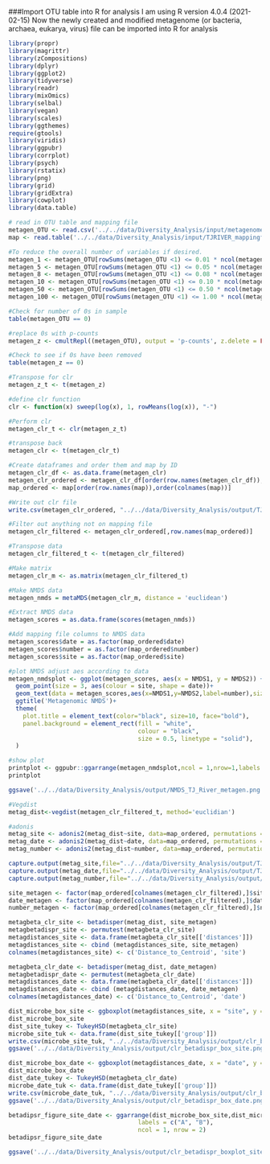 ###Import OTU table into R for analysis
I am using R version 4.0.4 (2021-02-15)
Now the newly created and modified metagenome (or bacteria, archaea, eukarya, virus) file can be imported into R for analysis 
```r
library(propr)
library(magrittr)
library(zCompositions)
library(dplyr)
library(ggplot2)
library(tidyverse) 
library(readr)
library(mixOmics)
library(selbal)
library(vegan)
library(scales)
library(ggthemes)
require(gtools)
library(viridis)
library(ggpubr)
library(corrplot)
library(psych)
library(rstatix)
library(png)
library(grid)
library(gridExtra)
library(cowplot)
library(data.table)
```
```r
# read in OTU table and mapping file
metagen_OTU <- read.csv('../../data/Diversity_Analysis/input/metagenomemodified.csv',sep=',',row.names = 1,header = 1,check.names=FALSE)
map <- read.table('../../data/Diversity_Analysis/input/TJRIVER_mappingfile.txt',sep='\t',header =1,row.names = 1)
```
```r
#To reduce the overall number of variables if desired.
metagen_1 <- metagen_OTU[rowSums(metagen_OTU <1) <= 0.01 * ncol(metagen_OTU), ]
metagen_5 <- metagen_OTU[rowSums(metagen_OTU <1) <= 0.05 * ncol(metagen_OTU), ]
metagen_8 <- metagen_OTU[rowSums(metagen_OTU <1) <= 0.08 * ncol(metagen_OTU), ]
metagen_10 <- metagen_OTU[rowSums(metagen_OTU <1) <= 0.10 * ncol(metagen_OTU), ]
metagen_50 <- metagen_OTU[rowSums(metagen_OTU <1) <= 0.50 * ncol(metagen_OTU), ]
metagen_100 <- metagen_OTU[rowSums(metagen_OTU <1) <= 1.00 * ncol(metagen_OTU), ]
```
```r
#Check for number of 0s in sample
table(metagen_OTU == 0)
```
```r
#replace 0s with p-counts
metagen_z <- cmultRepl((metagen_OTU), output = 'p-counts', z.delete = FALSE)
```
```r
#Check to see if 0s have been removed
table(metagen_z == 0)
```
```r
#Transpose for clr
metagen_z_t <- t(metagen_z)
```
```r
#define clr function
clr <- function(x) sweep(log(x), 1, rowMeans(log(x)), "-")
```
```r
#Perform clr
metagen_clr_t <- clr(metagen_z_t)
```
```r
#transpose back
metagen_clr <- t(metagen_clr_t)
```
```r
#Create dataframes and order them and map by ID
metagen_clr_df <- as.data.frame(metagen_clr)
metagen_clr_ordered <- metagen_clr_df[order(row.names(metagen_clr_df)), order(colnames(metagen_clr_df))]
map_ordered <- map[order(row.names(map)),order(colnames(map))]
```
```r
#Write out clr file
write.csv(metagen_clr_ordered, "../../data/Diversity_Analysis/output/TJ_River_metagen_clr.csv")
```
```r
#Filter out anything not on mapping file
metagen_clr_filtered <- metagen_clr_ordered[,row.names(map_ordered)]
```
```r
#Transpose data
metagen_clr_filtered_t <- t(metagen_clr_filtered)
```
```r
#Make matrix
metagen_clr_m <- as.matrix(metagen_clr_filtered_t)
```
```r
#Make NMDS data
metagen_nmds = metaMDS(metagen_clr_m, distance = 'euclidean')
```
```r
#Extract NMDS data
metagen_scores = as.data.frame(scores(metagen_nmds))
```
```r
#Add mapping file columns to NMDS data
metagen_scores$date = as.factor(map_ordered$date)
metagen_scores$number = as.factor(map_ordered$number)
metagen_scores$site = as.factor(map_ordered$site)
```
```r
#plot NMDS adjust aes according to data
metagen_nmdsplot <- ggplot(metagen_scores, aes(x = NMDS1, y = NMDS2)) +
  geom_point(size = 3, aes(colour = site, shape = date))+ 
  geom_text(data = metagen_scores,aes(x=NMDS1,y=NMDS2,label=number),size=2,vjust=2)+
  ggtitle('Metagenomic NMDS')+
  theme(
    plot.title = element_text(color="black", size=10, face="bold"),
    panel.background = element_rect(fill = "white",
                                    colour = "black",
                                    size = 0.5, linetype = "solid"),
  )
```
```r
#show plot
printplot <- ggpubr::ggarrange(metagen_nmdsplot,ncol = 1,nrow=1,labels = c("A"))
printplot
```
```r
ggsave('../../data/Diversity_Analysis/output/NMDS_TJ_River_metagen.png', width=6.5, height=4,plot=metagen_nmdsplot)
```
```r
#Vegdist
metag_dist<-vegdist(metagen_clr_filtered_t, method='euclidian')
```
```r
#adonis
metag_site <- adonis2(metag_dist~site, data=map_ordered, permutations = 9999, method = "euclidian")
metag_date <- adonis2(metag_dist~date, data=map_ordered, permutations = 9999, method = "euclidian")
metag_number <- adonis2(metag_dist~number, data=map_ordered, permutations = 9999, method = "euclidian")
```
```r
capture.output(metag_site,file="../../data/Diversity_Analysis/output/TJ_River_site_permanova_10000.csv")
capture.output(metag_date,file="../../data/Diversity_Analysis/output/TJ_River_date_permanova_10000.csv")
capture.output(metag_number,file="../../data/Diversity_Analysis/output/TJ_River_number_permanova_10000.csv")
```
```r
site_metagen <- factor(map_ordered[colnames(metagen_clr_filtered),]$site)
date_metagen <- factor(map_ordered[colnames(metagen_clr_filtered),]$date)
number_metagen <- factor(map_ordered[colnames(metagen_clr_filtered),]$number)
```
```r
metagbeta_clr_site <- betadisper(metag_dist, site_metagen)
metagbetadispr_site <- permutest(metagbeta_clr_site)
metagdistances_site <- data.frame(metagbeta_clr_site[['distances']])
metagdistances_site <- cbind (metagdistances_site, site_metagen)
colnames(metagdistances_site) <- c('Distance_to_Centroid', 'site')
```
```r
metagbeta_clr_date <- betadisper(metag_dist, date_metagen)
metagbetadispr_date <- permutest(metagbeta_clr_date)
metagdistances_date <- data.frame(metagbeta_clr_date[['distances']])
metagdistances_date <- cbind (metagdistances_date, date_metagen)
colnames(metagdistances_date) <- c('Distance_to_Centroid', 'date')
```
```r
dist_microbe_box_site <- ggboxplot(metagdistances_site, x = "site", y = "Distance_to_Centroid" , add = "point")
dist_microbe_box_site
dist_site_tukey <- TukeyHSD(metagbeta_clr_site)
microbe_site_tuk <- data.frame(dist_site_tukey[['group']])
write.csv(microbe_site_tuk, "../../data/Diversity_Analysis/output/clr_betadispr_site_tukey.csv")
ggsave('../../data/Diversity_Analysis/output/clr_betadispr_box_site.png',width=12, height=4, plot = dist_microbe_box_site)
```
```r
dist_microbe_box_date <- ggboxplot(metagdistances_date, x = "date", y = "Distance_to_Centroid" , add = "point")
dist_microbe_box_date
dist_date_tukey <- TukeyHSD(metagbeta_clr_date)
microbe_date_tuk <- data.frame(dist_date_tukey[['group']])
write.csv(microbe_date_tuk, "../../data/Diversity_Analysis/output/clr_betadispr_date_tukey.csv")
ggsave('../../data/Diversity_Analysis/output/clr_betadispr_box_date.png',width=12, height=4, plot = dist_microbe_box_date)
```
```r
betadipsr_figure_site_date <- ggarrange(dist_microbe_box_site,dist_microbe_box_date,
                                    labels = c("A", "B"),
                                    ncol = 1, nrow = 2)
betadipsr_figure_site_date
```
```r
ggsave('../../data/Diversity_Analysis/output/clr_betadispr_boxplot_site_date.png',width=15, height=8, plot = betadipsr_figure_site_date)
```
